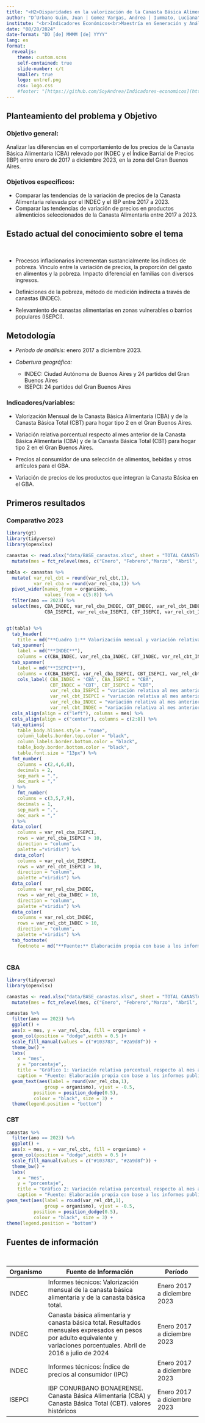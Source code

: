 ```yaml
---
title: "<H2>Disparidades en la valorización de la Canasta Básica Alimentaria relevada por el INDEC y el Índice Barrial de Precios en el Gran Buenos Aires entre enero de 2017 a diciembre 2023.</H2>"
author: "D’Urbano Guim, Juan | Gomez Vargas, Andrea | Iummato, Luciana"
institute: "<br>Indicadores Económicos<br>Maestría en Generación y Análisis de Información Estadística<br> UNTREF"
date: "08/28/2024"
date-format: "DD [de] MMMM [de] YYYY"
lang: es
format: 
  revealjs: 
    theme: custom.scss
    self-contained: true
    slide-number: c/t
    smaller: true
    logo: untref.png
    css: logo.css
    #footer: "[https://github.com/SoyAndrea/Indicadores-economicos](https://github.com/SoyAndrea/Indicadores-economicos)"
---
```


## Planteamiento del problema y Objetivo

### Objetivo general:
Analizar las diferencias en el comportamiento de los precios de la Canasta Básica Alimentaria (CBA) relevado por INDEC y el Índice Barrial de Precios (IBP) entre enero de 2017 a diciembre 2023, en la zona del Gran Buenos Aires.
<br>

### Objetivos específicos:
- Comparar las tendencias de la variación de precios de la Canasta Alimentaria relevada por el INDEC y el IBP entre 2017 a 2023.
- Comparar las tendencias de variación de precios en productos alimenticios seleccionados de la Canasta Alimentaria  entre 2017 a 2023.







## Estado actual del conocimiento sobre el tema
<br>

- Procesos inflacionarios incrementan sustancialmente los índices de pobreza. Vínculo entre la variación de precios, la proporción del gasto en alimentos y la pobreza. Impacto diferencial en familias con diversos ingresos.


- Definiciones de la pobreza, método de medición indirecta a través de canastas (INDEC).


- Relevamiento de canastas alimentarias en zonas vulnerables o barrios populares (ISEPCI).


## Metodología 

- *Período de análisis:* enero 2017 a diciembre 2023.
- *Cobertura geográfica:* 

    - INDEC: Ciudad Autónoma de Buenos Aires y 24 partidos del Gran Buenos            Aires 
    - ISEPCI: 24 partidos del Gran Buenos Aires

###  Indicadores/variables:
- Valorización Mensual de la Canasta Básica Alimentaria (CBA) y de la Canasta Básica Total (CBT) para hogar tipo 2 en el Gran Buenos Aires. 

- Variación relativa porcentual respecto al mes anterior de la Canasta Básica Alimentaria (CBA) y de la Canasta Básica Total (CBT) para hogar tipo 2 en el Gran Buenos Aires. 

- Precios al consumidor de una selección de alimentos, bebidas y otros artículos para el GBA. 

- Variación de precios de los productos que integran la Canasta Básica en el GBA.


## Primeros resultados

::: {.panel-tabset}

### Comparativo 2023


```r
library(gt)
library(tidyverse)
library(openxlsx)

canastas <- read.xlsx("data/BASE_canastas.xlsx", sheet = "TOTAL CANASTAS") %>% 
  mutate(mes = fct_relevel(mes, c("Enero", "Febrero","Marzo", "Abril", "Mayo", "Junio", "Julio", "Agosto", "Septiembre", "Octubre", "Noviembre", "Diciembre")))

tabla <- canastas %>% 
  mutate( var_rel_cbt = round(var_rel_cbt,1),
          var_rel_cba = round(var_rel_cba,1)) %>% 
  pivot_wider(names_from = organismo, 
              values_from = c(5:8)) %>%
  filter(ano == 2023) %>% 
  select(mes, CBA_INDEC, var_rel_cba_INDEC, CBT_INDEC, var_rel_cbt_INDEC,
              CBA_ISEPCI, var_rel_cba_ISEPCI, CBT_ISEPCI, var_rel_cbt_ISEPCI) 


gt(tabla) %>% 
  tab_header(
    title = md("**Cuadro 1:** Valorización mensual y variación relativa porcentual respecto al mes anterior de la Canasta Básica Alimentaria (CBA) y de la Canasta Básica Total (CBT) para hogar tipo 2 en el Gran Buenos Aires. Año 2023.")) %>% 
  tab_spanner(
    label = md("**INDEC**"),
    columns = c(CBA_INDEC, var_rel_cba_INDEC, CBT_INDEC, var_rel_cbt_INDEC)) %>% 
  tab_spanner(
    label = md("**ISEPCI**"),
    columns = c(CBA_ISEPCI, var_rel_cba_ISEPCI, CBT_ISEPCI, var_rel_cbt_ISEPCI)) %>% 
    cols_label( CBA_INDEC = 'CBA', CBA_ISEPCI = "CBA", 
                CBT_INDEC = 'CBT', CBT_ISEPCI = "CBT",
                var_rel_cba_ISEPCI = "variación relativa al mes anterior", 
                var_rel_cbt_ISEPCI = "variación relativa al mes anterior",
                var_rel_cba_INDEC = "variación relativa al mes anterior", 
                var_rel_cbt_INDEC = "variación relativa al mes anterior") %>% 
  cols_align(align = c("left"), columns = mes) %>% 
  cols_align(align = c("center"), columns = c(2:8)) %>% 
  tab_options(
    table_body.hlines.style = "none",
    column_labels.border.top.color = "black",
    column_labels.border.bottom.color = "black",
    table_body.border.bottom.color = "black",
    table.font.size = "13px") %>% 
  fmt_number(
    columns = c(2,4,6,8),
    decimals = 2,
    sep_mark = ".",
    dec_mark = ","
  ) %>%
    fmt_number(
    columns = c(3,5,7,9),
    decimals = 1,
    sep_mark = ".",
    dec_mark = ","
  ) %>%
  data_color(
    columns = var_rel_cba_ISEPCI,
    rows = var_rel_cba_ISEPCI > 10,
    direction = "column",
    palette ="viridis") %>% 
   data_color(
    columns = var_rel_cbt_ISEPCI,
    rows = var_rel_cbt_ISEPCI > 10,
    direction = "column",
    palette ="viridis") %>% 
  data_color(
    columns = var_rel_cba_INDEC,
    rows = var_rel_cba_INDEC > 10,
    direction = "column",
    palette ="viridis") %>% 
  data_color(
    columns = var_rel_cbt_INDEC,
    rows = var_rel_cbt_INDEC > 10,
    direction = "column",
    palette ="viridis") %>% 
  tab_footnote(
    footnote = md("**Fuente:** Elaboración propia con base a los informes publicados por INDEC e ISEPCI")) 
  
```


### CBA 

```r
library(tidyverse)
library(openxlsx)

canastas <- read.xlsx("data/BASE_canastas.xlsx", sheet = "TOTAL CANASTAS") %>% 
  mutate(mes = fct_relevel(mes, c("Enero", "Febrero","Marzo", "Abril", "Mayo", "Junio", "Julio", "Agosto", "Septiembre", "Octubre", "Noviembre", "Diciembre")))

canastas %>% 
  filter(ano == 2023) %>% 
  ggplot() +
  aes(x = mes, y = var_rel_cba, fill = organismo) +
  geom_col(position = "dodge",width = 0.5 )+
  scale_fill_manual(values = c("#103783", "#2a9d8f")) +
  theme_bw() +
  labs(
    x = "mes",
    y = "porcentaje",,
    title = "Gráfico 1: Variación relativa porcentual respecto al mes anterior de la \nCanasta Básica Alimentaria (CBA) para hogar tipo 2 en el Gran Buenos Aires. Año 2023",
    caption = "Fuente: Elaboración propia con base a los informes publicados por INDEC e ISEPCI") +
  geom_text(aes(label = round(var_rel_cba,1), 
              group = organismo), vjust = -0.5,
          position = position_dodge(0.5),
          colour = "black", size = 3) +
  theme(legend.position = "bottom")

```

### CBT 

```r
canastas %>% 
  filter(ano == 2023) %>% 
  ggplot() +
  aes(x = mes, y = var_rel_cbt, fill = organismo) +
  geom_col(position = "dodge",width = 0.5 )+
  scale_fill_manual(values = c("#103783", "#2a9d8f")) +
  theme_bw() +
  labs(
    x = "mes",
    y = "porcentaje", 
    title = "Gráfico 2: Variación relativa porcentual respecto al mes anterior de la \nCanasta Básica Total (CBT) para hogar tipo 2 en el Gran Buenos Aires. Año 2023",
    caption = "Fuente: Elaboración propia con base a los informes publicados por INDEC e ISEPCI") +
geom_text(aes(label = round(var_rel_cbt,1), 
              group = organismo), vjust = -0.5,
          position = position_dodge(0.5),
          colour = "black", size = 3) +
theme(legend.position = "bottom")


```



:::

## Fuentes de información
<br>

| Organismo            | Fuente de Información   | Período | 
|------- |----------------------|---------|
| INDEC | Informes técnicos: Valorización mensual de la canasta básica alimentaria y de la canasta básica total.    | Enero 2017 a diciembre 2023 | 
| INDEC | Canasta básica alimentaria y canasta básica total. Resultados mensuales expresados en pesos por adulto equivalente y variaciones porcentuales. Abril de 2016 a julio de 2024       | Enero 2017 a diciembre 2023 | 
| INDEC | Informes técnicos: Índice de precios al consumidor (IPC) | Enero 2017 a diciembre 2023 | 
| ISEPCI    | IBP CONURBANO BONAERENSE. Canasta Básica Alimentaria (CBA) y Canasta Básica Total (CBT). valores históricos  | Enero 2017 a diciembre 2023 | 

